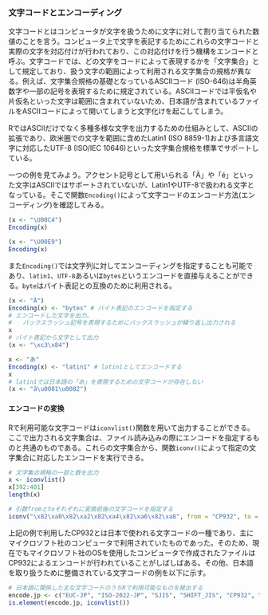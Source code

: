 ### 文字コードとエンコーディング

文字コードとはコンピュータが文字を扱うために文字に対して割り当てられた数値のことを言う。コンピュータ上で文字を表記するためにこれらの文字コードと実際の文字を対応付けが行われており、この対応付けを行う機構をエンコードと呼ぶ。文字コードでは、どの文字をコードによって表現するかを「文字集合」として規定しており、扱う文字の範囲によって利用される文字集合の規格が異なる。例えば、文字集合規格の基礎となっているASCIIコード (ISO-646)は半角英数字や一部の記号を表現するために規定されている。ASCIIコードでは平仮名や片仮名といった文字は範囲に含まれていないため、日本語が含まれているファイルをASCIIコードによって開いてしまうと文字化けを起こしてしまう。

RではASCIIだけでなく多種多様な文字を出力するための仕組みとして、ASCIIの拡張であり、欧米圏での文字を範囲に含めたLatin1 (ISO 8859-1)および多言語文字に対応したUTF-8 (ISO/IEC 10646)といった文字集合規格を標準でサポートしている。

一つの例を見てみよう。アクセント記号として用いられる「Ä」や「é」といった文字はASCIIではサポートされていないが、Latin1やUTF-8で扱われる文字となっている。そこで関数`Encoding()`によって文字コードのエンコード方法(エンコーディング)を確認してみる。

```r
(x <- "\U00C4")
Encoding(x)

(x <- "\U00E9")
Encoding(x)
```

また`Encoding()`では文字列に対してエンコーディングを指定することも可能であり、`latin1`、`UTF-8`あるいは`bytes`というエンコードを直接与えることができる。`byte`はバイト表記との互換のために利用される。

```r
(x <- "Ä")
Encoding(x) <- "bytes" # バイト表記のエンコードを指定する
# エンコードした文字を出力。
#   バックスラッシュ記号を表現するためにバックスラッシュが繰り返し出力される
x
# バイト表記から文字として出力
(x <- "\xc3\x84")

x <- "あ"
Encoding(x) <- "latin1" # latin1としてエンコードする
x
# latin1では日本語の「あ」を表現するための文字コードが存在しない
(x <- "ã\u0081\u0082")
```

#### エンコードの変換

Rで利用可能な文字コードは`iconvlist()`関数を用いて出力することができる。ここで出力される文字集合は、ファイル読み込みの際にエンコードを指定するものと共通のものである\footenote{read.table()関数でエンコードを指定する引数にfileEncodingがある。3章「表形式のテキストファイル」を参照}。これらの文字集合から、関数`iconv()`によって指定の文字集合に対応したエンコードを実行できる。

```r
# 文字集合規格の一部と数を出力
x <- iconvlist()
x[392:401]
length(x)

# 引数fromとtoそれぞれに変換前後の文字コードを指定する
iconv("\x82\xa0\x82\xa2\x82\xa4\x82\xa6\x82\xa8", from = "CP932", to = "UTF-8")
```

上記の例で利用したCP932とは日本で使われる文字コードの一種であり、主にマイクロソフト社のコンピュータで利用されていたものであった。そのため、現在でもマイクロソフト社のOSを使用したコンピュータで作成されたファイルはCP932によるエンコードが行われていることがしばしばある。その他、日本語を取り扱うために整備されている文字コードの例を以下に示す。

```r
# 日本語に関係した主な文字コードのうちRで利用可能なものを検出する
encode.jp <- c("EUC-JP", "ISO-2022-JP", "SJIS", "SHIFT_JIS", "CP932", "UTF8")
is.element(encode.jp, iconvlist())
```
